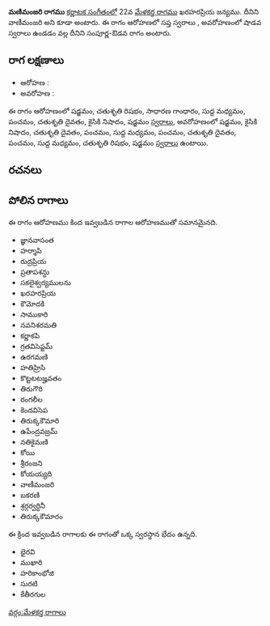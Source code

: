 {{Infobox ragam
	| name          	= మణిమంజరి
	| synonym	    	= వాణీమంజరి
	| mela          	= 
	| chakra        	= 
	| janaka        	= 
	| type          	= సంపూర్ణ-శాడవ
	| arohanam      	= {{svaraC|S|R2|G2|M1|P|D2|N2|S'}} 
	| avarohanam    	= {{svaraC|S'|N2|D2|P|M1|P|D2|P|M1|R2|S}}
	| jeeva         	=
	| chhaya        	=
	| nyasa         	=
	| vishesha      	= 
	| equivalent  		= 
}}
{{కర్ణాటక సంగీత రాగాలు}}
'''మణిమంజరి రాగము''' [[కర్ణాటక సంగీతం]]లో 22వ [[మేళకర్త రాగము]] ఖరహరప్రియ జన్యము. దీనిని వాణీమంజరి అని కూడా అంటారు. ఈ రాగం ఆరోహణలో సప్త స్వరాలు , అవరోహణంలో షాడవ స్వరాలు ఉండడం వల్ల దీనిని సంపూర్ణ-ఔడవ రాగం అంటారు.


==రాగ లక్షణాలు==


* ఆరోహణ : {{svaraC|S|R2|G2|M1|P|D2|N2|S'}} 
* అవరోహణ : {{svaraC|S'|N2|D2|P|M1|P|D2|P|M1|R2|S}}

ఈ రాగం ఆరోహణంలో షడ్జమం, చతుశృతి రిషభం, సాధారణ గాంధారం, సుద్ద మధ్యమం, పంచమం, చతుశృతి దైవతం, కైసికి నిషాదం, షడ్జమం [[స్వరాలు]], అవరోహణంలో షడ్జమం, కైసికి నిషాదం, చతుశృతి దైవతం, పంచమం, సుద్ద మధ్యమం, పంచమం, చతుశృతి దైవతం, పంచమం, సుద్ద మధ్యమం, చతుశృతి రిషభం, షడ్జమం [[స్వరాలు]] ఉంటాయి.

==రచనలు==



==పోలిన రాగాలు==
ఈ రాగం ఆరోహణము కింద ఇవ్వబడిన రాగాల ఆరోహణముతో సమానమైనది.
* జ్ఞానవాసంత
* హర్శాపి
* రుద్రప్రియ
* ప్రతాపశన్ధు
* సకలైశ్వర్యములను
* ఖరహరప్రియ
* కౌమోదకి
* సాముకారి
* నవనిశరమతి
* కర్ణాకపి
* గ్రతవిసెప్టమ్
* ఉరగమణి
* హతిహ్రిసి
* కొట్టటటజ్హవతం
* తిరుగౌరి
* రంగలీల
* కెందవిసెప
* తిరుక్కకౌమారి
* ఉపేంద్రవజ్రమ్
* నతికైమణి
* కోయి
* శ్రీరంజని
* కోయయ్యది
* వాణీమంజరి
* బకరణి
* శ్రర్గర్వర్ధినీ
* తిరుక్కకౌమారం

ఈ క్రింద ఇవ్వబడిన రాగాలకు ఈ రాగంతో ఒక్క స్వరస్థాన భేదం ఉన్నది.
* భైరవి
* ముఖారి
* హరికాంభోజి
* సురటి
* కేతీరగుల



[[వర్గం:మేళకర్త రాగాలు]]